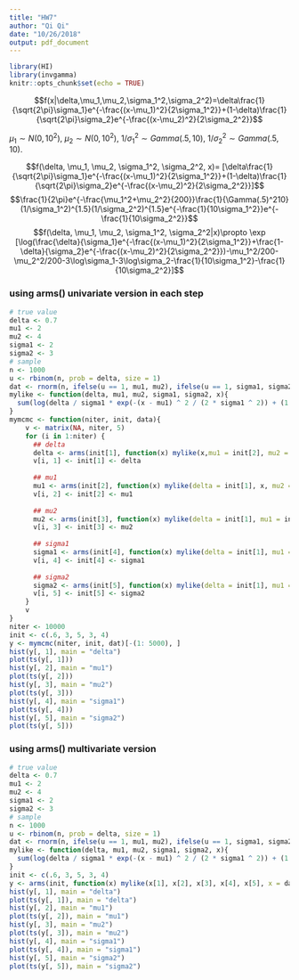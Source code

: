 ```yaml
---
title: "HW7"
author: "Qi Qi"
date: "10/26/2018"
output: pdf_document
---
```


```r
library(HI)
library(invgamma)
knitr::opts_chunk$set(echo = TRUE)
```

$$f(x|\delta,\mu_1,\mu_2,\sigma_1^2,\sigma_2^2)=\delta\frac{1}{\sqrt{2\pi}\sigma_1}e^{-\frac{(x-\mu_1)^2}{2\sigma_1^2}}+(1-\delta)\frac{1}{\sqrt{2\pi}\sigma_2}e^{-\frac{(x-\mu_2)^2}{2\sigma_2^2}}$$


$\mu_1 \sim N(0, 10^2)$, $\mu_2 \sim N(0, 10^2)$, $1/\sigma_1^2 \sim Gamma(.5, 10)$, $1/\sigma_2^2 \sim Gamma(.5, 10)$.

$$f(\delta, \mu_1, \mu_2, \sigma_1^2, \sigma_2^2, x)= [\delta\frac{1}{\sqrt{2\pi}\sigma_1}e^{-\frac{(x-\mu_1)^2}{2\sigma_1^2}}+(1-\delta)\frac{1}{\sqrt{2\pi}\sigma_2}e^{-\frac{(x-\mu_2)^2}{2\sigma_2^2}}]$$
$$\frac{1}{2\pi}e^{-\frac{\mu_1^2+\mu_2^2}{200}}\frac{1}{\Gamma(.5)^210}(1/\sigma_1^2)^{1.5}(1/\sigma_2^2)^{1.5}e^{-\frac{1}{10\sigma_1^2}}e^{-\frac{1}{10\sigma_2^2}}$$
$$f(\delta, \mu_1, \mu_2, \sigma_1^2, \sigma_2^2|x)\propto \exp [\log(\frac{\delta}{\sigma_1}e^{-\frac{(x-\mu_1)^2}{2\sigma_1^2}}+\frac{1-\delta}{\sigma_2}e^{-\frac{(x-\mu_2)^2}{2\sigma_2^2}})-\mu_1^2/200-\mu_2^2/200-3\log\sigma_1-3\log\sigma_2-\frac{1}{10\sigma_1^2}-\frac{1}{10\sigma_2^2}]$$


### using arms() univariate version in each step

```r
# true value
delta <- 0.7
mu1 <- 2
mu2 <- 4
sigma1 <- 2
sigma2 <- 3
# sample
n <- 1000
u <- rbinom(n, prob = delta, size = 1)
dat <- rnorm(n, ifelse(u == 1, mu1, mu2), ifelse(u == 1, sigma1, sigma2))
mylike <- function(delta, mu1, mu2, sigma1, sigma2, x){
  sum(log(delta / sigma1 * exp(-(x - mu1) ^ 2 / (2 * sigma1 ^ 2)) + (1 - delta) / sigma2 * exp(-(x - mu2) ^ 2 / (2 * sigma2))) - mu1 ^ 2 / 200 - mu2 ^ 2 / 200 - 3 * log(sigma1) -3 * log(sigma2) - 1 / (10 * sigma1 ^ 2) - 1 / (10 * sigma2 ^ 2))
}
mymcmc <- function(niter, init, data){
    v <- matrix(NA, niter, 5)
    for (i in 1:niter) {
      ## delta
      delta <- arms(init[1], function(x) mylike(x,mu1 = init[2], mu2 = init[3], sigma1 = init[4], sigma2 = init[5], x = dat), function(x) (x > 1e-5) * (x < 1-1e-5), 1)
      v[i, 1] <- init[1] <- delta
     
      ## mu1
      mu1 <- arms(init[2], function(x) mylike(delta = init[1], x, mu2 = init[3], sigma1 = init[4], sigma2 = init[5], x = dat), function(x) (x/10 > (-7)) * (x/10 < 7), 1)
      v[i, 2] <- init[2] <- mu1
      
      ## mu2
      mu2 <- arms(init[3], function(x) mylike(delta = init[1], mu1 = init[2], x, sigma1 = init[4], sigma2 = init[5], x = dat), function(x) (x/10 > (-7)) * (x/10 < 7), 1)
      v[i, 3] <- init[3] <- mu2
     
      ## sigma1
      sigma1 <- arms(init[4], function(x) mylike(delta = init[1], mu1 = init[2], mu2 = init[3], x, sigma2 = init[5], x = dat), function(x) (x > 1e-5) * (x < 10), 1)
      v[i, 4] <- init[4] <- sigma1
      
      ## sigma2
      sigma2 <- arms(init[5], function(x) mylike(delta = init[1], mu1 = init[2], mu2 = init[3], sigma1 = init[4], x, x = dat), function(x) (x > 1e-5) * (x < 10), 1)
      v[i, 5] <- init[5] <- sigma2
    }    
    v
}
niter <- 10000
init <- c(.6, 3, 5, 3, 4)
y <- mymcmc(niter, init, dat)[-(1: 5000), ]
hist(y[, 1], main = "delta")
plot(ts(y[, 1]))
hist(y[, 2], main = "mu1")
plot(ts(y[, 2]))
hist(y[, 3], main = "mu2")
plot(ts(y[, 3]))
hist(y[, 4], main = "sigma1")
plot(ts(y[, 4]))
hist(y[, 5], main = "sigma2")
plot(ts(y[, 5]))
```

### using arms() multivariate version

```r
# true value
delta <- 0.7
mu1 <- 2
mu2 <- 4
sigma1 <- 2
sigma2 <- 3
# sample
n <- 1000
u <- rbinom(n, prob = delta, size = 1)
dat <- rnorm(n, ifelse(u == 1, mu1, mu2), ifelse(u == 1, sigma1, sigma2))
mylike <- function(delta, mu1, mu2, sigma1, sigma2, x){
  sum(log(delta / sigma1 * exp(-(x - mu1) ^ 2 / (2 * sigma1 ^ 2)) + (1 - delta) / sigma2 * exp(-(x - mu2) ^ 2 / (2 * sigma2))) - mu1 ^ 2 / 200 - mu2 ^ 2 / 200 - 3 * log(sigma1) -3 * log(sigma2) - 1 / (10 * sigma1 ^ 2) - 1 / (10 * sigma2 ^ 2))
}
init <- c(.6, 3, 5, 3, 4)
y <- arms(init, function(x) mylike(x[1], x[2], x[3], x[4], x[5], x = dat), function(x) (x[1] > 1e-5) * (x[1] < 1-1e-5) * (x[2]/10 > (-7)) * (x[2]/10 < 7) * (x[3]/10 > (-7)) * (x[3]/10 < 7) * (x[4] > 1e-5) * (x[4] < 10) * (x[5] > 1e-5) * (x[5] < 10), 10000)[-(1:5000), ]
hist(y[, 1], main = "delta")
plot(ts(y[, 1]), main = "delta")
hist(y[, 2], main = "mu1")
plot(ts(y[, 2]), main = "mu1")
hist(y[, 3], main = "mu2")
plot(ts(y[, 3]), main = "mu2")
hist(y[, 4], main = "sigma1")
plot(ts(y[, 4]), main = "sigma1")
hist(y[, 5], main = "sigma2")
plot(ts(y[, 5]), main = "sigma2")
```